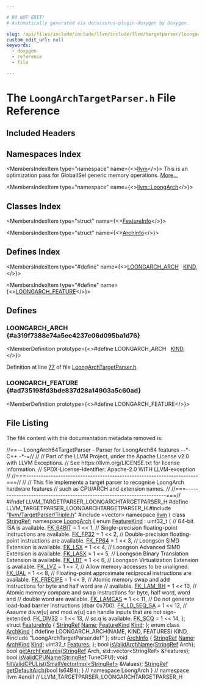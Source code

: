 ```yaml
---

# DO NOT EDIT!
# Automatically generated via docusaurus-plugin-doxygen by Doxygen.

slug: /api/files/include/include/llvm/include/llvm/targetparser/loongarchtargetparser-h
custom_edit_url: null
keywords:
  - doxygen
  - reference
  - file

---
```





# The `LoongArchTargetParser.h` File Reference

<DoxygenPage pluginConfig={pluginConfig}>



## Included Headers

<IncludesList>
<IncludesListItem
  filePath="llvm/TargetParser/Triple.h"
  permalink="/docs/api/files/include/include/llvm/include/llvm/targetparser/triple-h"
  isLocal="true" />
<IncludesListItem
  filePath="vector"
  permalink=""
  isLocal="false" />
<IncludesListItem
  filePath="LoongArchTargetParser.def"
  permalink=""
  isLocal="true" />
</IncludesList>

## Namespaces Index

<MembersIndex>

<MembersIndexItem
  type="namespace"
  name={<><a href="/docs/api/namespaces/llvm">llvm</a></>}>
This is an optimization pass for GlobalISel generic memory operations. <a href="/docs/api/namespaces/llvm/#details">More...</a>
</MembersIndexItem>

<MembersIndexItem
  type="namespace"
  name={<><a href="/docs/api/namespaces/llvm/loongarch">llvm::LoongArch</a></>}>
</MembersIndexItem>

</MembersIndex>

## Classes Index

<MembersIndex>

<MembersIndexItem
  type="struct"
  name={<><a href="/docs/api/structs/llvm/loongarch/featureinfo">FeatureInfo</a></>}>
</MembersIndexItem>

<MembersIndexItem
  type="struct"
  name={<><a href="/docs/api/structs/llvm/loongarch/archinfo">ArchInfo</a></>}>
</MembersIndexItem>

</MembersIndex>

## Defines Index

<MembersIndex>

<MembersIndexItem
  type="#define"
  name={<><a href="#a319f7388e74a5ee4237e06d095ba1d76">LOONGARCH&#95;ARCH</a>&nbsp;&nbsp;&nbsp;<a href="/docs/api/files/include/include/llvm/include/llvm/debuginfo/include/llvm/debuginfo/logicalview/include/llvm/debuginfo/logicalview/core/lvsupport-h/#a0fe94e4721fb2c4dfc05937e4c71aa2c">KIND</a>,</>}>
</MembersIndexItem>

<MembersIndexItem
  type="#define"
  name={<><a href="#ad735198fd3bde837d28a14903a5c60ad">LOONGARCH&#95;FEATURE</a></>}>
</MembersIndexItem>

</MembersIndex>


<SectionDefinition>

## Defines

### LOONGARCH&#95;ARCH {#a319f7388e74a5ee4237e06d095ba1d76}

<MemberDefinition
  prototype={<>#define LOONGARCH&#95;ARCH&nbsp;&nbsp;&nbsp;<a href="/docs/api/files/include/include/llvm/include/llvm/debuginfo/include/llvm/debuginfo/logicalview/include/llvm/debuginfo/logicalview/core/lvsupport-h/#a0fe94e4721fb2c4dfc05937e4c71aa2c">KIND</a>,</>}>

Definition at line <a href="#l00077">77</a> of file <a href="/docs/api/files/include/include/llvm/include/llvm/targetparser/loongarchtargetparser-h">LoongArchTargetParser.h</a>.
</MemberDefinition>

### LOONGARCH&#95;FEATURE {#ad735198fd3bde837d28a14903a5c60ad}

<MemberDefinition
  prototype={<>#define LOONGARCH&#95;FEATURE</>}>

</MemberDefinition>

</SectionDefinition>

## File Listing

The file content with the documentation metadata removed is:

<ProgramListing>

<Link id="l00001" /><CodeLine lineNumber="1"><span class="doxyHighlightComment">//==-- LoongArch64TargetParser - Parser for LoongArch64 features --&#42;- C++ -&#42;-=//</span></CodeLine>
<Link id="l00002" /><CodeLine lineNumber="2"><span class="doxyHighlightComment">//</span></CodeLine>
<Link id="l00003" /><CodeLine lineNumber="3"><span class="doxyHighlightComment">// Part of the LLVM Project, under the Apache License v2.0 with LLVM Exceptions.</span></CodeLine>
<Link id="l00004" /><CodeLine lineNumber="4"><span class="doxyHighlightComment">// See https://llvm.org/LICENSE.txt for license information.</span></CodeLine>
<Link id="l00005" /><CodeLine lineNumber="5"><span class="doxyHighlightComment">// SPDX-License-Identifier: Apache-2.0 WITH LLVM-exception</span></CodeLine>
<Link id="l00006" /><CodeLine lineNumber="6"><span class="doxyHighlightComment">//</span></CodeLine>
<Link id="l00007" /><CodeLine lineNumber="7"><span class="doxyHighlightComment">//===----------------------------------------------------------------------===//</span></CodeLine>
<Link id="l00008" /><CodeLine lineNumber="8"><span class="doxyHighlightComment">//</span></CodeLine>
<Link id="l00009" /><CodeLine lineNumber="9"><span class="doxyHighlightComment">// This file implements a target parser to recognise LoongArch hardware features</span></CodeLine>
<Link id="l00010" /><CodeLine lineNumber="10"><span class="doxyHighlightComment">// such as CPU/ARCH and extension names.</span></CodeLine>
<Link id="l00011" /><CodeLine lineNumber="11"><span class="doxyHighlightComment">//</span></CodeLine>
<Link id="l00012" /><CodeLine lineNumber="12"><span class="doxyHighlightComment">//===----------------------------------------------------------------------===//</span></CodeLine>
<Link id="l00013" /><CodeLine lineNumber="13"></CodeLine>
<Link id="l00014" /><CodeLine lineNumber="14"><span class="doxyHighlightPreprocessor">#ifndef LLVM&#95;TARGETPARSER&#95;LOONGARCHTARGETPARSER&#95;H</span></CodeLine>
<Link id="l00015" /><CodeLine lineNumber="15"><span class="doxyHighlightPreprocessor">#define LLVM&#95;TARGETPARSER&#95;LOONGARCHTARGETPARSER&#95;H</span></CodeLine>
<Link id="l00016" /><CodeLine lineNumber="16"></CodeLine>
<Link id="l00017" /><CodeLine lineNumber="17"><span class="doxyHighlightPreprocessor">#include &quot;<a href="/docs/api/files/include/include/llvm/include/llvm/targetparser/triple-h">llvm/TargetParser/Triple.h</a>&quot;</span></CodeLine>
<Link id="l00018" /><CodeLine lineNumber="18"><span class="doxyHighlightPreprocessor">#include &lt;vector&gt;</span></CodeLine>
<Link id="l00019" /><CodeLine lineNumber="19"></CodeLine>
<Link id="l00020" /><CodeLine lineNumber="20"><span class="doxyHighlightKeyword">namespace </span><span class="doxyHighlight"><a href="/docs/api/namespaces/llvm">llvm</a> &#123;</span></CodeLine>
<Link id="l00021" /><CodeLine lineNumber="21"><span class="doxyHighlightKeyword">class </span><span class="doxyHighlight"><a href="/docs/api/classes/llvm/stringref">StringRef</a>;</span></CodeLine>
<Link id="l00022" /><CodeLine lineNumber="22"></CodeLine>
<Link id="l00023" /><CodeLine lineNumber="23" lineLink="/docs/api/namespaces/llvm/loongarch"><span class="doxyHighlightKeyword">namespace </span><span class="doxyHighlight"><a href="/docs/api/namespaces/llvm/loongarch">LoongArch</a> &#123;</span></CodeLine>
<Link id="l00024" /><CodeLine lineNumber="24"></CodeLine>
<Link id="l00025" /><CodeLine lineNumber="25" lineLink="/docs/api/namespaces/llvm/loongarch/#a939d69d21a37e26fa57818a35441e284"><span class="doxyHighlightKeyword">enum</span><span class="doxyHighlight"> <a href="/docs/api/namespaces/llvm/loongarch/#a939d69d21a37e26fa57818a35441e284">FeatureKind</a> : uint32&#95;t &#123;</span></CodeLine>
<Link id="l00026" /><CodeLine lineNumber="26"><span class="doxyHighlight">  </span><span class="doxyHighlightComment">// 64-bit ISA is available.</span></CodeLine>
<Link id="l00027" /><CodeLine lineNumber="27" lineLink="/docs/api/namespaces/llvm/loongarch/#a939d69d21a37e26fa57818a35441e284afc2b624bdc22be599c8eea536106d50f"><span class="doxyHighlight">  <a href="/docs/api/namespaces/llvm/loongarch/#a939d69d21a37e26fa57818a35441e284afc2b624bdc22be599c8eea536106d50f">FK&#95;64BIT</a> = 1 &lt;&lt; 1,</span></CodeLine>
<Link id="l00028" /><CodeLine lineNumber="28"></CodeLine>
<Link id="l00029" /><CodeLine lineNumber="29"><span class="doxyHighlight">  </span><span class="doxyHighlightComment">// Single-precision floating-point instructions are available.</span></CodeLine>
<Link id="l00030" /><CodeLine lineNumber="30" lineLink="/docs/api/namespaces/llvm/loongarch/#a939d69d21a37e26fa57818a35441e284a3b58ee64942aba6f236f142aaaabc3a1"><span class="doxyHighlight">  <a href="/docs/api/namespaces/llvm/loongarch/#a939d69d21a37e26fa57818a35441e284a3b58ee64942aba6f236f142aaaabc3a1">FK&#95;FP32</a> = 1 &lt;&lt; 2,</span></CodeLine>
<Link id="l00031" /><CodeLine lineNumber="31"></CodeLine>
<Link id="l00032" /><CodeLine lineNumber="32"><span class="doxyHighlight">  </span><span class="doxyHighlightComment">// Double-precision floating-point instructions are available.</span></CodeLine>
<Link id="l00033" /><CodeLine lineNumber="33" lineLink="/docs/api/namespaces/llvm/loongarch/#a939d69d21a37e26fa57818a35441e284adb98b5519f9499c9eebf418eb1a938b0"><span class="doxyHighlight">  <a href="/docs/api/namespaces/llvm/loongarch/#a939d69d21a37e26fa57818a35441e284adb98b5519f9499c9eebf418eb1a938b0">FK&#95;FP64</a> = 1 &lt;&lt; 3,</span></CodeLine>
<Link id="l00034" /><CodeLine lineNumber="34"></CodeLine>
<Link id="l00035" /><CodeLine lineNumber="35"><span class="doxyHighlight">  </span><span class="doxyHighlightComment">// Loongson SIMD Extension is available.</span></CodeLine>
<Link id="l00036" /><CodeLine lineNumber="36" lineLink="/docs/api/namespaces/llvm/loongarch/#a939d69d21a37e26fa57818a35441e284ad29b78c4b7685957b604801274d82c90"><span class="doxyHighlight">  <a href="/docs/api/namespaces/llvm/loongarch/#a939d69d21a37e26fa57818a35441e284ad29b78c4b7685957b604801274d82c90">FK&#95;LSX</a> = 1 &lt;&lt; 4,</span></CodeLine>
<Link id="l00037" /><CodeLine lineNumber="37"></CodeLine>
<Link id="l00038" /><CodeLine lineNumber="38"><span class="doxyHighlight">  </span><span class="doxyHighlightComment">// Loongson Advanced SIMD Extension is available.</span></CodeLine>
<Link id="l00039" /><CodeLine lineNumber="39" lineLink="/docs/api/namespaces/llvm/loongarch/#a939d69d21a37e26fa57818a35441e284a0a0c0d82673efc120035d311861245aa"><span class="doxyHighlight">  <a href="/docs/api/namespaces/llvm/loongarch/#a939d69d21a37e26fa57818a35441e284a0a0c0d82673efc120035d311861245aa">FK&#95;LASX</a> = 1 &lt;&lt; 5,</span></CodeLine>
<Link id="l00040" /><CodeLine lineNumber="40"></CodeLine>
<Link id="l00041" /><CodeLine lineNumber="41"><span class="doxyHighlight">  </span><span class="doxyHighlightComment">// Loongson Binary Translation Extension is available.</span></CodeLine>
<Link id="l00042" /><CodeLine lineNumber="42" lineLink="/docs/api/namespaces/llvm/loongarch/#a939d69d21a37e26fa57818a35441e284a9d27f45f7bbddf136d6c71f1ce8f0d62"><span class="doxyHighlight">  <a href="/docs/api/namespaces/llvm/loongarch/#a939d69d21a37e26fa57818a35441e284a9d27f45f7bbddf136d6c71f1ce8f0d62">FK&#95;LBT</a> = 1 &lt;&lt; 6,</span></CodeLine>
<Link id="l00043" /><CodeLine lineNumber="43"></CodeLine>
<Link id="l00044" /><CodeLine lineNumber="44"><span class="doxyHighlight">  </span><span class="doxyHighlightComment">// Loongson Virtualization Extension is available.</span></CodeLine>
<Link id="l00045" /><CodeLine lineNumber="45" lineLink="/docs/api/namespaces/llvm/loongarch/#a939d69d21a37e26fa57818a35441e284abf4ec94d25682bd8f50f75122438b370"><span class="doxyHighlight">  <a href="/docs/api/namespaces/llvm/loongarch/#a939d69d21a37e26fa57818a35441e284abf4ec94d25682bd8f50f75122438b370">FK&#95;LVZ</a> = 1 &lt;&lt; 7,</span></CodeLine>
<Link id="l00046" /><CodeLine lineNumber="46"></CodeLine>
<Link id="l00047" /><CodeLine lineNumber="47"><span class="doxyHighlight">  </span><span class="doxyHighlightComment">// Allow memory accesses to be unaligned.</span></CodeLine>
<Link id="l00048" /><CodeLine lineNumber="48" lineLink="/docs/api/namespaces/llvm/loongarch/#a939d69d21a37e26fa57818a35441e284a4ab3d158dd89af5d8e504ac8dc982866"><span class="doxyHighlight">  <a href="/docs/api/namespaces/llvm/loongarch/#a939d69d21a37e26fa57818a35441e284a4ab3d158dd89af5d8e504ac8dc982866">FK&#95;UAL</a> = 1 &lt;&lt; 8,</span></CodeLine>
<Link id="l00049" /><CodeLine lineNumber="49"></CodeLine>
<Link id="l00050" /><CodeLine lineNumber="50"><span class="doxyHighlight">  </span><span class="doxyHighlightComment">// Floating-point approximate reciprocal instructions are available.</span></CodeLine>
<Link id="l00051" /><CodeLine lineNumber="51" lineLink="/docs/api/namespaces/llvm/loongarch/#a939d69d21a37e26fa57818a35441e284ad9770bc4386718969492547eebe6de4f"><span class="doxyHighlight">  <a href="/docs/api/namespaces/llvm/loongarch/#a939d69d21a37e26fa57818a35441e284ad9770bc4386718969492547eebe6de4f">FK&#95;FRECIPE</a> = 1 &lt;&lt; 9,</span></CodeLine>
<Link id="l00052" /><CodeLine lineNumber="52"></CodeLine>
<Link id="l00053" /><CodeLine lineNumber="53"><span class="doxyHighlight">  </span><span class="doxyHighlightComment">// Atomic memory swap and add instructions for byte and half word are</span></CodeLine>
<Link id="l00054" /><CodeLine lineNumber="54"><span class="doxyHighlight">  </span><span class="doxyHighlightComment">// available.</span></CodeLine>
<Link id="l00055" /><CodeLine lineNumber="55" lineLink="/docs/api/namespaces/llvm/loongarch/#a939d69d21a37e26fa57818a35441e284ae061875e965f4fe962636a27d2c017a4"><span class="doxyHighlight">  <a href="/docs/api/namespaces/llvm/loongarch/#a939d69d21a37e26fa57818a35441e284ae061875e965f4fe962636a27d2c017a4">FK&#95;LAM&#95;BH</a> = 1 &lt;&lt; 10,</span></CodeLine>
<Link id="l00056" /><CodeLine lineNumber="56"></CodeLine>
<Link id="l00057" /><CodeLine lineNumber="57"><span class="doxyHighlight">  </span><span class="doxyHighlightComment">// Atomic memory compare and swap instructions for byte, half word, word and</span></CodeLine>
<Link id="l00058" /><CodeLine lineNumber="58"><span class="doxyHighlight">  </span><span class="doxyHighlightComment">// double word are available.</span></CodeLine>
<Link id="l00059" /><CodeLine lineNumber="59" lineLink="/docs/api/namespaces/llvm/loongarch/#a939d69d21a37e26fa57818a35441e284a68dfd1f70d2f792e9a5b6ac41efffd52"><span class="doxyHighlight">  <a href="/docs/api/namespaces/llvm/loongarch/#a939d69d21a37e26fa57818a35441e284a68dfd1f70d2f792e9a5b6ac41efffd52">FK&#95;LAMCAS</a> = 1 &lt;&lt; 11,</span></CodeLine>
<Link id="l00060" /><CodeLine lineNumber="60"></CodeLine>
<Link id="l00061" /><CodeLine lineNumber="61"><span class="doxyHighlight">  </span><span class="doxyHighlightComment">// Do not generate load-load barrier instructions (dbar 0x700).</span></CodeLine>
<Link id="l00062" /><CodeLine lineNumber="62" lineLink="/docs/api/namespaces/llvm/loongarch/#a939d69d21a37e26fa57818a35441e284a5204a9f8cd989eabc8bcf70af3a1e4a1"><span class="doxyHighlight">  <a href="/docs/api/namespaces/llvm/loongarch/#a939d69d21a37e26fa57818a35441e284a5204a9f8cd989eabc8bcf70af3a1e4a1">FK&#95;LD&#95;SEQ&#95;SA</a> = 1 &lt;&lt; 12,</span></CodeLine>
<Link id="l00063" /><CodeLine lineNumber="63"></CodeLine>
<Link id="l00064" /><CodeLine lineNumber="64"><span class="doxyHighlight">  </span><span class="doxyHighlightComment">// Assume div.w&#91;u&#93; and mod.w&#91;u&#93; can handle inputs that are not sign-extended.</span></CodeLine>
<Link id="l00065" /><CodeLine lineNumber="65" lineLink="/docs/api/namespaces/llvm/loongarch/#a939d69d21a37e26fa57818a35441e284a8d9aa4c2a2316af7646fbcd457de3b41"><span class="doxyHighlight">  <a href="/docs/api/namespaces/llvm/loongarch/#a939d69d21a37e26fa57818a35441e284a8d9aa4c2a2316af7646fbcd457de3b41">FK&#95;DIV32</a> = 1 &lt;&lt; 13,</span></CodeLine>
<Link id="l00066" /><CodeLine lineNumber="66"></CodeLine>
<Link id="l00067" /><CodeLine lineNumber="67"><span class="doxyHighlight">  </span><span class="doxyHighlightComment">// sc.q is available.</span></CodeLine>
<Link id="l00068" /><CodeLine lineNumber="68" lineLink="/docs/api/namespaces/llvm/loongarch/#a939d69d21a37e26fa57818a35441e284aabe541474a6126b93dd68d0e0f508b16"><span class="doxyHighlight">  <a href="/docs/api/namespaces/llvm/loongarch/#a939d69d21a37e26fa57818a35441e284aabe541474a6126b93dd68d0e0f508b16">FK&#95;SCQ</a> = 1 &lt;&lt; 14,</span></CodeLine>
<Link id="l00069" /><CodeLine lineNumber="69"><span class="doxyHighlight">&#125;;</span></CodeLine>
<Link id="l00070" /><CodeLine lineNumber="70"></CodeLine>
<Link id="l00071" /><CodeLine lineNumber="71" lineLink="/docs/api/structs/llvm/loongarch/featureinfo"><span class="doxyHighlightKeyword">struct </span><span class="doxyHighlight"><a href="/docs/api/structs/llvm/loongarch/featureinfo">FeatureInfo</a> &#123;</span></CodeLine>
<Link id="l00072" /><CodeLine lineNumber="72" lineLink="/docs/api/structs/llvm/loongarch/featureinfo/#ac8d2a5948f50eec4e7db674e3fdea4d3"><span class="doxyHighlight">  <a href="/docs/api/classes/llvm/stringref">StringRef</a> <a href="/docs/api/structs/llvm/loongarch/featureinfo/#ac8d2a5948f50eec4e7db674e3fdea4d3">Name</a>;</span></CodeLine>
<Link id="l00073" /><CodeLine lineNumber="73" lineLink="/docs/api/structs/llvm/loongarch/featureinfo/#a22fd9d721d93e32badc0a83389e597bf"><span class="doxyHighlight">  <a href="/docs/api/namespaces/llvm/loongarch/#a939d69d21a37e26fa57818a35441e284">FeatureKind</a> <a href="/docs/api/structs/llvm/loongarch/featureinfo/#a22fd9d721d93e32badc0a83389e597bf">Kind</a>;</span></CodeLine>
<Link id="l00074" /><CodeLine lineNumber="74"><span class="doxyHighlight">&#125;;</span></CodeLine>
<Link id="l00075" /><CodeLine lineNumber="75"></CodeLine>
<Link id="l00076" /><CodeLine lineNumber="76" lineLink="/docs/api/namespaces/llvm/loongarch/#a985d21e19016be0acc8ca0975923da38"><span class="doxyHighlightKeyword">enum class</span><span class="doxyHighlight"> <a href="/docs/api/namespaces/llvm/loongarch/#a985d21e19016be0acc8ca0975923da38">ArchKind</a> &#123;</span></CodeLine>
<Link id="l00077" /><CodeLine lineNumber="77" lineLink="#a319f7388e74a5ee4237e06d095ba1d76"><span class="doxyHighlightPreprocessor">#define LOONGARCH&#95;ARCH(NAME, KIND, FEATURES) KIND,</span></CodeLine>
<Link id="l00078" /><CodeLine lineNumber="78"><span class="doxyHighlightPreprocessor">#include &quot;LoongArchTargetParser.def&quot;</span></CodeLine>
<Link id="l00079" /><CodeLine lineNumber="79"><span class="doxyHighlight">&#125;;</span></CodeLine>
<Link id="l00080" /><CodeLine lineNumber="80" lineLink="#ad735198fd3bde837d28a14903a5c60ad"></CodeLine>
<Link id="l00081" /><CodeLine lineNumber="81" lineLink="/docs/api/structs/llvm/loongarch/archinfo"><span class="doxyHighlightKeyword">struct </span><span class="doxyHighlight"><a href="/docs/api/structs/llvm/loongarch/archinfo">ArchInfo</a> &#123;</span></CodeLine>
<Link id="l00082" /><CodeLine lineNumber="82" lineLink="/docs/api/structs/llvm/loongarch/archinfo/#aab4f43139a81a26b8f26ab844ce276d5"><span class="doxyHighlight">  <a href="/docs/api/classes/llvm/stringref">StringRef</a> <a href="/docs/api/structs/llvm/loongarch/archinfo/#aab4f43139a81a26b8f26ab844ce276d5">Name</a>;</span></CodeLine>
<Link id="l00083" /><CodeLine lineNumber="83" lineLink="/docs/api/structs/llvm/loongarch/archinfo/#a7e00005a461fbf6ad808e525f84d2fab"><span class="doxyHighlight">  <a href="/docs/api/namespaces/llvm/loongarch/#a985d21e19016be0acc8ca0975923da38">ArchKind</a> <a href="/docs/api/structs/llvm/loongarch/archinfo/#a7e00005a461fbf6ad808e525f84d2fab">Kind</a>;</span></CodeLine>
<Link id="l00084" /><CodeLine lineNumber="84" lineLink="/docs/api/structs/llvm/loongarch/archinfo/#accb8372f9d860dc6500e1a8e3ebf52d3"><span class="doxyHighlight">  uint32&#95;t <a href="/docs/api/structs/llvm/loongarch/archinfo/#accb8372f9d860dc6500e1a8e3ebf52d3">Features</a>;</span></CodeLine>
<Link id="l00085" /><CodeLine lineNumber="85"><span class="doxyHighlight">&#125;;</span></CodeLine>
<Link id="l00086" /><CodeLine lineNumber="86"></CodeLine>
<Link id="l00087" /><CodeLine lineNumber="87"><span class="doxyHighlightKeywordType">bool</span><span class="doxyHighlight"> <a href="/docs/api/namespaces/llvm/loongarch/#a9ed55f5a0ac555b889c11ff633ae1eba">isValidArchName</a>(<a href="/docs/api/classes/llvm/stringref">StringRef</a> Arch);</span></CodeLine>
<Link id="l00088" /><CodeLine lineNumber="88"><span class="doxyHighlightKeywordType">bool</span><span class="doxyHighlight"> <a href="/docs/api/namespaces/llvm/loongarch/#a409838e230dbdf71fd3a268819adf0fc">getArchFeatures</a>(<a href="/docs/api/classes/llvm/stringref">StringRef</a> Arch, std::vector&lt;StringRef&gt; &amp;Features);</span></CodeLine>
<Link id="l00089" /><CodeLine lineNumber="89"><span class="doxyHighlightKeywordType">bool</span><span class="doxyHighlight"> <a href="/docs/api/namespaces/llvm/loongarch/#a51d5665bd2d5708908ea87e2aef48cf5">isValidCPUName</a>(<a href="/docs/api/classes/llvm/stringref">StringRef</a> TuneCPU);</span></CodeLine>
<Link id="l00090" /><CodeLine lineNumber="90"><span class="doxyHighlightKeywordType">void</span><span class="doxyHighlight"> <a href="/docs/api/namespaces/llvm/loongarch/#af7c8d1932dbd377676019145bc7efa80">fillValidCPUList</a>(<a href="/docs/api/classes/llvm/smallvectorimpl">SmallVectorImpl&lt;StringRef&gt;</a> &amp;Values);</span></CodeLine>
<Link id="l00091" /><CodeLine lineNumber="91"><span class="doxyHighlight"><a href="/docs/api/classes/llvm/stringref">StringRef</a> <a href="/docs/api/namespaces/llvm/loongarch/#a3542e87c44601a1d8d22b23aab30681b">getDefaultArch</a>(</span><span class="doxyHighlightKeywordType">bool</span><span class="doxyHighlight"> Is64Bit);</span></CodeLine>
<Link id="l00092" /><CodeLine lineNumber="92"></CodeLine>
<Link id="l00093" /><CodeLine lineNumber="93"><span class="doxyHighlight">&#125; </span><span class="doxyHighlightComment">// namespace LoongArch</span></CodeLine>
<Link id="l00094" /><CodeLine lineNumber="94"></CodeLine>
<Link id="l00095" /><CodeLine lineNumber="95"><span class="doxyHighlight">&#125; </span><span class="doxyHighlightComment">// namespace llvm</span></CodeLine>
<Link id="l00096" /><CodeLine lineNumber="96"></CodeLine>
<Link id="l00097" /><CodeLine lineNumber="97"><span class="doxyHighlightPreprocessor">#endif </span><span class="doxyHighlightComment">// LLVM&#95;TARGETPARSER&#95;LOONGARCHTARGETPARSER&#95;H</span></CodeLine>

</ProgramListing>


</DoxygenPage>
